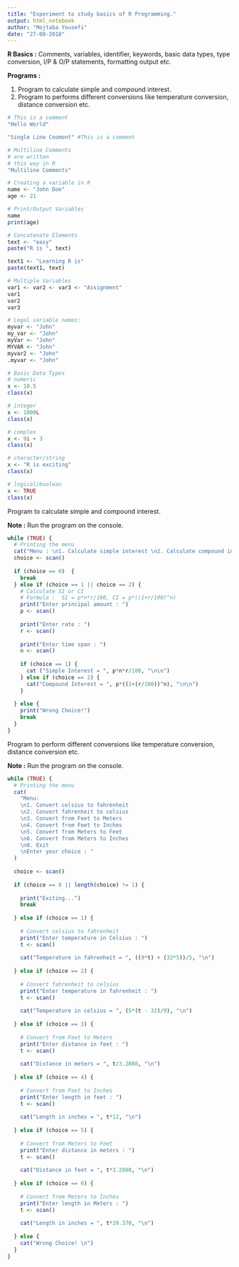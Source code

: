 ```yaml
---
title: "Experiment to study basics of R Programming."
output: html_notebook
author: "Mojtaba Yousefi"
date: "27-08-2018"
---
```


**R Basics :** Comments, variables, identifier, keywords, basic data types, type conversion, I/P & O/P statements, formatting output etc.

**Programs :**

1. Program to calculate simple and compound interest.
2. Program to performs different conversions like temperature conversion, distance conversion etc.

```r
# This is a comment
"Hello World"

"Single Line Cooment" #This is a comment

# Multiline Comments
# are written
# this way in R
"Multiline Comments"
```
```r
# Creating a variable in R
name <- "John Doe"
age <- 21

# Print/Output Variables
name
print(age)
```
```r
# Concatenate Elements
text <- "easy"
paste("R is ", text)

text1 <- "Learning R is"
paste(text1, text)

```
```r
# Multiple Variables
var1 <- var2 <- var3 <- "Assignment"
var1
var2
var3
```

```r
# Legal variable names:
myvar <- "John"
my_var <- "John"
myVar <- "John"
MYVAR <- "John"
myvar2 <- "John"
.myvar <- "John"

```

```r
# Basic Data Types
# numeric
x <- 10.5
class(x)

# integer
x <- 1000L
class(x)

# complex
x <- 9i + 3
class(x)

# character/string
x <- "R is exciting"
class(x)

# logical/boolean
x <- TRUE
class(x)

```

Program to calculate simple and compound interest.

**Note :** Run the program on the console.
```r
while (TRUE) {
  # Printing the menu
  cat("Menu : \n1. Calculate simple interest \n2. Calculate compound interest \n0. Exit \nEnter your choice : ")
  choice <- scan()
  
  if (choice == 0)  {
    break 
  } else if (choice == 1 || choice == 2) {
    # Calculate SI or CI
    # Formula :  SI = p*n*r/100, CI = p*((1+r/100)^n)
    print("Enter principal amount : ")
    p <- scan()
    
    print("Enter rate : ")
    r <- scan()
    
    print("Enter time span : ")
    n <- scan()
    
    if (choice == 1) {
      cat ("Simple Interest = ", p*n*r/100, "\n\n")
    } else if (choice == 2) {
      cat("Compound Interest = ", p*((1+(r/100))^n), "\n\n")
    }
    
  } else {
    print("Wrong Choice!")
    break
  }
}

```

Program to perform different conversions like temperature conversion, distance conversion etc.

**Note :** Run the program on the console.
```r
while (TRUE) {
  # Printing the menu
  cat(
    "Menu: 
    \n1. Convert celsius to fahrenheit 
    \n2. Convert fahrenheit to celsius 
    \n3. Convert from Feet to Meters
    \n4. Convert from Feet to Inches
    \n5. Convert from Meters to Feet
    \n6. Convert from Meters to Inches
    \n0. Exit
    \nEnter your choice : "
  )
  
  choice <- scan()
  
  if (choice == 0 || length(choice) != 1) {
    
    print("Exiting...")
    break
    
  } else if (choice == 1) {
    
    # Convert celsius to fahrenheit 
    print("Enter temperature in Celsius : ")
    t <- scan()
    
    cat("Temperature in fahrenheit = ", ((9*t) + (32*5))/5, "\n")
    
  } else if (choice == 2) {
    
    # Convert fahrenheit to celsius 
    print("Enter temperature in fahrenheit : ")
    t <- scan()
    
    cat("Temperature in celsius = ", (5*(t - 32)/9), "\n")
    
  } else if (choice == 3) {
    
    # Convert from Feet to Meters 
    print("Enter distance in feet : ")
    t <- scan()
    
    cat("Distance in meters = ", t/3.2808, "\n")
    
  } else if (choice == 4) {
    
    # Convert from Feet to Inches 
    print("Enter length in feet : ")
    t <- scan()
    
    cat("Length in inches = ", t*12, "\n")
    
  } else if (choice == 5) {
    
    # Convert from Meters to Feet 
    print("Enter distance in meters : ")
    t <- scan()
    
    cat("Distance in feet = ", t*3.2808, "\n")
    
  } else if (choice == 6) {
    
    # Convert from Meters to Inches 
    print("Enter length in Meters : ")
    t <- scan()
    
    cat("Length in inches = ", t*39.370, "\n")
    
  } else {
    cat("Wrong Choice! \n")
  }
}
```



